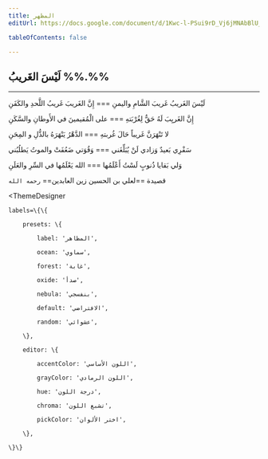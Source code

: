 ```yaml
---
title: المظهر
editUrl: https://docs.google.com/document/d/1Kwc-l-PSui9rD_Vj6jMNAbBlU_QeHbRIctPsivCyQWs/edit

tableOfContents: false

---
```




<Preview>

##   لَيْسَ الغَريبُ  %%.%%

---

لَيْسَ الغَريبُ غَريبَ الشَّامِ واليمنِ === إِنَّ الغَريبَ غَريبُ اللَّحدِ والكَفَنِ  

إِنَّ الغَريِبَ لَهُ حَقٌّ لِغُرْبَتهِ === على الْمُقيمينَ في الأَوطانِ والسَّكَنِ  

لا تَنْهَرَنَّ غَريباً حَالَ غُربتهِ === الدَّهْرُ يَنْهَرَهُ بالذُّلِ و المِحَنِ  

سَفْرِي بَعيدٌ وَزادي لَنْ يُبَلِّغَني === وَقُوَتي ضَعُفَتْ والموتُ يَطلُبُني  

وَلي بَقايا ذُنوبٍ لَسْتُ أَعْلَمُها === الله يَعْلَمُها في السِّرِ والعَلَنِ

قصيدة ==لعلي بن الحسين زين العابدين== `رحمه الله`

</Preview>

<ThemeDesigner

	labels=\{\{

		presets: \{

			label: 'المظاهر',

			ocean: 'سماوي',

			forest: 'غابة',

			oxide: 'صدأ',

			nebula: 'بنفسجي',

			default: 'الافتراضي',

			random: 'عشوائي',

		\},

		editor: \{

			accentColor: 'اللون الأساسي',

			grayColor: 'اللون الرمادي',

			hue: 'درجة اللون',

			chroma: 'تشبع اللون',

			pickColor: 'اختر الألوان',

		\},

	\}\}

>

</ThemeDesigner>


